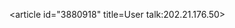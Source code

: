 <article id="3880918" title=User talk:202.21.176.50>
	<talkpage id="3880918" title="User talk:202.21.176.50">
{{OW}}
	</talkpage>
</article>